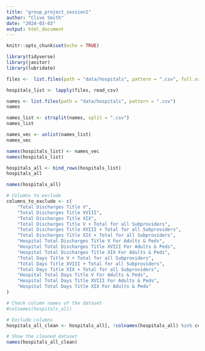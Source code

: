 ```yaml
---
title: "group_project_session1"
author: "Clive Smith"
date: "2024-03-03"
output: html_document
---
```


```r
knitr::opts_chunk$set(echo = TRUE)
```

```r
library(tidyverse)
library(janitor)
library(lubridate)
```

```r
files <-  list.files(path = "data/hospitals", pattern = ".csv", full.names = TRUE)
```

```r
hospitals_list <- lapply(files, read_csv)
```
```r
names <- list.files(path = "data/hospitals", pattern = ".csv")
names
```

```r
names_list <- strsplit(names, split = ".csv")
names_list
```
```r
names_vec <- unlist(names_list)
names_vec
```
```r
names(hospitals_list) <- names_vec
names(hospitals_list)
```

```r
hospitals_all <- bind_rows(hospitals_list)
hospitals_all
```

```r
names(hospitals_all)
```

```r
# Columns to exclude
columns_to_exclude <- c(
    "Total Discharges Title V",
    "Total Discharges Title XVIII",
    "Total Discharges Title XIX",
    "Total Discharges Title V + Total for all Subproviders",
    "Total Discharges Title XVIII + Total for all Subproviders",
    "Total Discharges Title XIX + Total for all Subproviders",
    "Hospital Total Discharges Title V For Adults & Peds",
    "Hospital Total Discharges Title XVIII For Adults & Peds",
    "Hospital Total Discharges Title XIX For Adults & Peds",
    "Total Days Title V + Total for all Subproviders",
    "Total Days Title XVIII + Total for all Subproviders",
    "Total Days Title XIX + Total for all Subproviders",
    "Hospital Total Days Title V For Adults & Peds",
    "Hospital Total Days Title XVIII For Adults & Peds",
    "Hospital Total Days Title XIX For Adults & Peds"
)

# Check column names of the dataset
#colnames(hospitals_all)

# Exclude columns
hospitals_all_clean <- hospitals_all[, !colnames(hospitals_all) %in% columns_to_exclude]

# Show the cleaned dataset
names(hospitals_all_clean)
```


